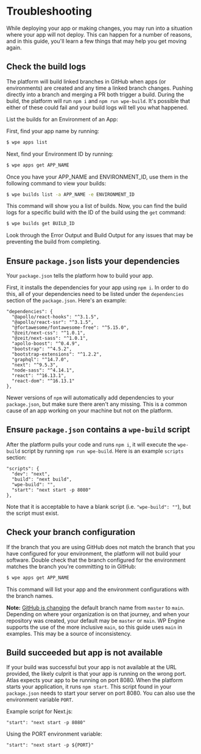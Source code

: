 # Troubleshooting

While deploying your app or making changes, you may run into a situation where your app will not deploy. This can happen for a number of reasons, and in this guide, you'll learn a few things that may help you get moving again.

## Check the build logs

The platform will build linked branches in GitHub when apps (or environments) are created and any time a linked branch changes. Pushing directly into a branch and merging a PR both trigger a build. During the build, the platform will run `npm i` and `npm run wpe-build`. It's possible that either of these could fail and your build logs will tell you what happened.

List the builds for an Environment of an App:

First, find your app name by running:

```bash
$ wpe apps list
```

Next, find your Environment ID by running:

```bash
$ wpe apps get APP_NAME
```

Once you have your APP_NAME and ENVIRONMENT_ID, use them in the following command to view your builds:

```bash
$ wpe builds list -a APP_NAME -e ENVIRONMENT_ID
```

This command will show you a list of builds. Now, you can find the build logs for a specific build with the ID of the build using the `get` command:

```bash
$ wpe builds get BUILD_ID
```

Look through the Error Output and Build Output for any issues that may be preventing the build from completing.

## Ensure `package.json` lists your dependencies

Your `package.json` tells the platform how to build your app.

First, it installs the dependencies for your app using `npm i`. In order to do this, all of your dependencies need to be listed under the `dependencies` section of the `package.json`. Here's an example:

```text
"dependencies": {
  "@apollo/react-hooks": "^3.1.5",
  "@apollo/react-ssr": "^3.1.5",
  "@fortawesome/fontawesome-free": "^5.15.0",
  "@zeit/next-css": "^1.0.1",
  "@zeit/next-sass": "^1.0.1",
  "apollo-boost": "^0.4.9",
  "bootstrap": "^4.5.2",
  "bootstrap-extensions": "^1.2.2",
  "graphql": "^14.7.0",
  "next": "^9.5.3",
  "node-sass": "^4.14.1",
  "react": "^16.13.1",
  "react-dom": "^16.13.1"
},
```

Newer versions of `npm` will automatically add dependencies to your `package.json`, but make sure there aren't any missing. This is a common cause of an app working on your machine but not on the platform.

## Ensure `package.json` contains a `wpe-build` script

After the platform pulls your code and runs `npm i`, it will execute the `wpe-build` script by running `npm run wpe-build`. Here is an example `scripts` section:

```text
"scripts": {
  "dev": "next",
  "build": "next build",
  "wpe-build": "",
  "start": "next start -p 8080"
},
```

Note that it is acceptable to have a blank script (i.e. `"wpe-build": ""`), but the script must exist.

## Check your branch configuration

If the branch that you are using GitHub does not match the branch that you have configured for your environment, the platform will not build your software. Double check that the branch configured for the environment matches the branch you're committing to in GitHub:

```bash
$ wpe apps get APP_NAME
```

This command will list your app and the environment configurations with the branch names.

**Note:** [GitHub is changing](https://github.com/github/renaming) the default branch name from `master` to `main`. Depending on where your organization is on that journey, and when your repository was created, your default may be `master` or `main`. WP Engine supports the use of the more inclusive `main`, so this guide uses `main` in examples. This may be a source of inconsistency.

## Build succeeded but app is not available

If your build was successful but your app is not available at the URL provided, the likely culprit is that your app is running on the wrong port. Atlas expects your app to be running on port 8080. When the platform starts your application, it runs `npm start`. This script found in your `package.json` needs to start your server on port 8080. You can also use the environment variable `PORT`.

Example script for Next.js:

```text
"start": "next start -p 8080"
```

Using the PORT environment variable:

```text
"start": "next start -p ${PORT}"
```
